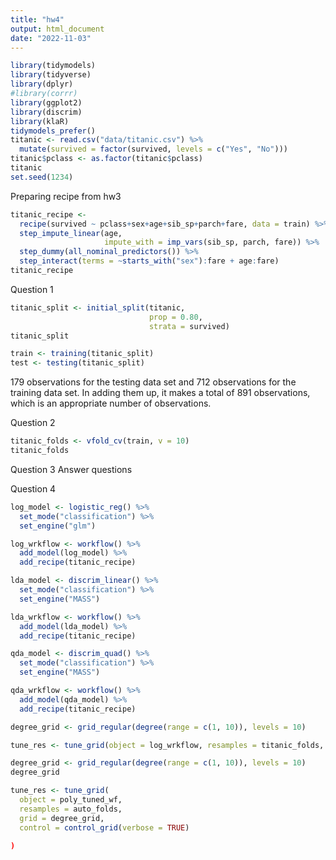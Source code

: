 ```yaml
---
title: "hw4"
output: html_document
date: "2022-11-03"
---
```


```r
library(tidymodels)
library(tidyverse)
library(dplyr)
#library(corrr)
library(ggplot2)
library(discrim)
library(klaR)
tidymodels_prefer()
titanic <- read.csv("data/titanic.csv") %>% 
  mutate(survived = factor(survived, levels = c("Yes", "No")))
titanic$pclass <- as.factor(titanic$pclass)
titanic
set.seed(1234)
```

Preparing recipe from hw3
```r
titanic_recipe <-
  recipe(survived ~ pclass+sex+age+sib_sp+parch+fare, data = train) %>%
  step_impute_linear(age,
                     impute_with = imp_vars(sib_sp, parch, fare)) %>%
  step_dummy(all_nominal_predictors()) %>%
  step_interact(terms = ~starts_with("sex"):fare + age:fare)
titanic_recipe
```

Question 1
```r
titanic_split <- initial_split(titanic, 
                               prop = 0.80, 
                               strata = survived)
titanic_split

train <- training(titanic_split)
test <- testing(titanic_split)
```


179 observations for the testing data set and 712 observations for the training data set. In adding them up, it makes a total of 891 observations, which is an appropriate number of observations.

Question 2
```r
titanic_folds <- vfold_cv(train, v = 10)
titanic_folds
```

Question 3
Answer questions

Question 4
```r
log_model <- logistic_reg() %>%
  set_mode("classification") %>%
  set_engine("glm")

log_wrkflow <- workflow() %>%
  add_model(log_model) %>%
  add_recipe(titanic_recipe)

lda_model <- discrim_linear() %>%
  set_mode("classification") %>%
  set_engine("MASS")

lda_wrkflow <- workflow() %>%
  add_model(lda_model) %>%
  add_recipe(titanic_recipe)

qda_model <- discrim_quad() %>%
  set_mode("classification") %>%
  set_engine("MASS")

qda_wrkflow <- workflow() %>%
  add_model(qda_model) %>%
  add_recipe(titanic_recipe)

degree_grid <- grid_regular(degree(range = c(1, 10)), levels = 10)

tune_res <- tune_grid(object = log_wrkflow, resamples = titanic_folds, grid = degree_grid)
```



```r
degree_grid <- grid_regular(degree(range = c(1, 10)), levels = 10)
degree_grid

tune_res <- tune_grid(
  object = poly_tuned_wf, 
  resamples = auto_folds, 
  grid = degree_grid,
  control = control_grid(verbose = TRUE)
```


```r
)
```


